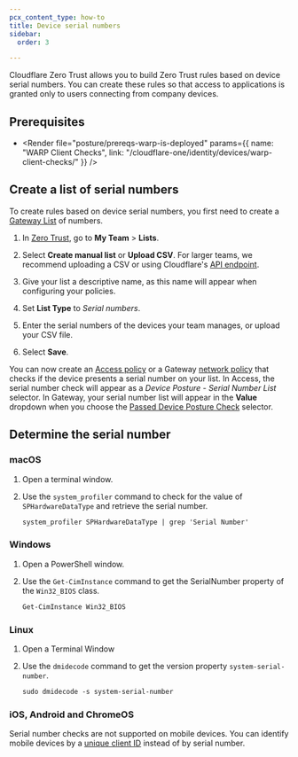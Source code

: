 ```yaml
---
pcx_content_type: how-to
title: Device serial numbers
sidebar:
  order: 3

---
```



Cloudflare Zero Trust allows you to build Zero Trust rules based on device serial numbers. You can create these rules so that access to applications is granted only to users connecting from company devices.

## Prerequisites

* <Render file="posture/prereqs-warp-is-deployed" params={{ name: "WARP Client Checks", link: "/cloudflare-one/identity/devices/warp-client-checks/" }} />

## Create a list of serial numbers

To create rules based on device serial numbers, you first need to create a [Gateway List](/cloudflare-one/policies/gateway/lists/) of numbers.

1. In [Zero Trust](https://one.dash.cloudflare.com), go to **My Team** > **Lists**.

2. Select **Create manual list** or **Upload CSV**. For larger teams, we recommend uploading a CSV or using Cloudflare's [API endpoint](/api/resources/zero_trust/subresources/gateway/subresources/lists/methods/list/).

3. Give your list a descriptive name, as this name will appear when configuring your policies.

4. Set **List Type** to *Serial numbers*.

5. Enter the serial numbers of the devices your team manages, or upload your CSV file.

6. Select **Save**.

You can now create an [Access policy](/cloudflare-one/policies/access/) or a Gateway [network policy](/cloudflare-one/policies/gateway/network-policies/common-policies/#enforce-device-posture) that checks if the device presents a serial number on your list. In Access, the serial number check will appear as a *Device Posture - Serial Number List* selector. In Gateway, your serial number list will appear in the **Value** dropdown when you choose the [Passed Device Posture Check](/cloudflare-one/policies/gateway/network-policies/#device-posture) selector.

## Determine the serial number

### macOS

1. Open a terminal window.
2. Use the `system_profiler` command to check for the value of `SPHardwareDataType` and retrieve the serial number.

   ```txt
   system_profiler SPHardwareDataType | grep 'Serial Number'
   ```

### Windows

1. Open a PowerShell window.
2. Use the `Get-CimInstance` command to get the SerialNumber property of the `Win32_BIOS` class.

   ```txt
   Get-CimInstance Win32_BIOS
   ```

### Linux

1. Open a Terminal Window
2. Use the `dmidecode` command to get the version property `system-serial-number`.

   ```txt
   sudo dmidecode -s system-serial-number
   ```

### iOS, Android and ChromeOS

Serial number checks are not supported on mobile devices. You can identify mobile devices by a [unique client ID](/cloudflare-one/identity/devices/warp-client-checks/device-uuid) instead of by serial number.
